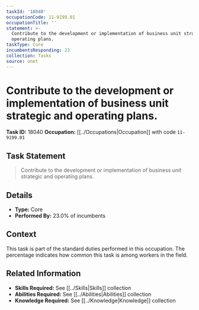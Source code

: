 ```yaml
---
taskId: '18040'
occupationCode: 11-9199.01
occupationTitle: ''
statement: >-
  Contribute to the development or implementation of business unit strategic and
  operating plans.
taskType: Core
incumbentsResponding: 23
collection: Tasks
source: onet
---
```

# Contribute to the development or implementation of business unit strategic and operating plans.

**Task ID:** 18040
**Occupation:** [[../Occupations|Occupation]] with code `11-9199.01`

## Task Statement

> Contribute to the development or implementation of business unit strategic and operating plans.

## Details

- **Type:** Core
- **Performed By:** 23.0% of incumbents

## Context

This task is part of the standard duties performed in this occupation. The percentage indicates how common this task is among workers in the field.

## Related Information

- **Skills Required:** See [[../Skills|Skills]] collection
- **Abilities Required:** See [[../Abilities|Abilities]] collection
- **Knowledge Required:** See [[../Knowledge|Knowledge]] collection
